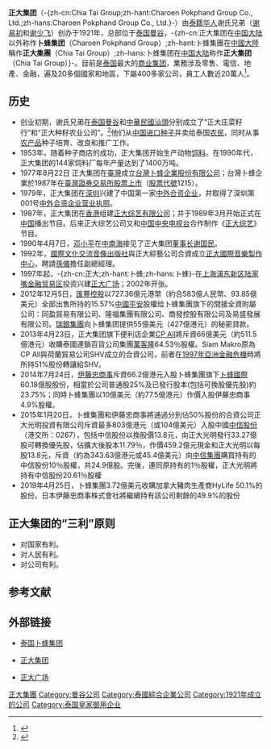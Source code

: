 {{Multiple issues|
{{refimprove|time=2019-05-27T17:38:26+00:00}}
{{Copy edit|time=2022-03-20T03:28:10+00:00}}
{{Prose|time=2022-03-20T03:28:10+00:00}}
{{Overlinked|time=2022-03-20T03:28:10+00:00}}
}}
{{NoteTA
|T=zh-cn:正大集团; zh-hant:卜蜂集團; zh-hans:卜蜂集团;
|G1=Organization
}}
{{Infobox Company 
| company_name = 卜蜂集團
| company_name_en = -{zh-cn:Chia Tai Group;zh-hant:Charoen Pokphand Group Co., Ltd.;zh-hans:Charoen Pokphand Group Co., Ltd.}-
| company_logo = 
| company_type = 私有、家族企业
| company_slogan = 
| market_information = 
| foundation = 1921年
| location = {{THA}}[[曼谷|曼谷]]
| zip_code = 
| telephone_no = 
| key_people = [[集团|集团]][[资深董事长|资深董事长]][[谢国民|谢国民]]、集团董事长谢吉人、集团CEO[[谢榕仁|谢榕仁]]
| industry = [[农业|农业]]、[[电信业|电信业]]、[[零售业|零售业]]
| products = [[肉类|肉类]]、[[冷冻食品|冷冻食品]]、[[旅馆|旅馆]]、[[电信|电信]]、[[ISP|ISP]]、[[超市|超市]]、[[便利商店|便利商店]]
| capital = 
| revenue = 680億[[美元|美元]]（2019年）
| operating_income = 
| profit = 
| market_value =
| num_employees = 超过35万人
| P/E ratio =
| earnings per share =
| Net asset value =
| accounting_period = 
|major_shareholder= [[謝國民|謝國民]]12.96%<br>[[謝中民|謝中民]]12.96%<br>[[謝正民|謝正民]]12.76%<br>[[謝大民|謝大民]]12.63%
| parent = 
| divisions =
| subsid = 下属400多家公司<ref> {{cite web |url=http://www.cpgroup.cn/web/ctbrief.asp |title=集团概况 |accessdate=2007-12-13 |publisher=正大集团 |language=zh-cn |deadurl=yes |archiveurl=https://web.archive.org/web/20071215002022/http://www.cpgroup.cn/WEB/ctbrief.asp |archivedate=2007-12-15 }}</ref>，包括：<br>[[正大饲料|正大饲料]]<br>[[正大食品|正大食品]]<br>正大天晴药业股份有限公司<br>山东正大福瑞达制药有限公司<br>杭州正大青春宝药业有限公司<br>[[大阳摩托|大阳摩托]]<br>[[莲花超市|莲花超市]]<br>泰国[[7-11便利店|7-11便利店]]<br>[[正大广场|正大广场]]<br>上海正大综艺电视制作有限公司<br>[[卜蜂蓮花|卜蜂蓮花]]<br>[[正大股份|正大股份]]<br>[[TrueVisions|TrueVisions]]
| homepage = {{url|cpgroupglobal.com}}
| footnotes = 
| width = 
}}

'''正大集团'''（-{zh-cn:Chia Tai Group;zh-hant:Charoen Pokphand Group Co., Ltd.;zh-hans:Charoen Pokphand Group Co., Ltd.}-）由[[泰籍华人|泰籍华人]]谢氏兄弟（[[谢易初|谢易初]]和[[谢少飞|谢少飞]]）创办于1921年，总部位于[[泰国|泰国]][[曼谷|曼谷]]，-{zh-cn:正大集团在[[中国大陆|中国大陆]]以外称作'''卜蜂集团'''（Charoen Pokphand Group）;zh-hant:卜蜂集團在[[中國大陸|中國大陸]]稱作'''正大集團'''（Chia Tai Group）;zh-hans:卜蜂集团在[[中国大陆|中国大陆]]称作'''正大集团'''（Chia Tai Group）}-。目前是[[泰国|泰国]]最大的[[商业集团|商业集团]]，業務涉及零售、電信、地產、金融，遍及20多個國家和地區，下屬400多家公司，員工人數近20萬人<ref>{{cite news|author=「端聞」編譯小組|title=螞蟻金服收購泰國電子支付商Ascend股份，支付寶全球版圖再擴張|url=https://theinitium.com/article/20161101-dailynews-Alipay/|publisher=端傳媒|date=2016-11-02|accessdate=2016-11-11|archive-date=2020-12-01|archive-url=https://web.archive.org/web/20201201174817/https://theinitium.com/article/20161101-dailynews-Alipay/|dead-url=no}}</ref>。

== 历史 ==
*创业初期，谢氏兄弟在[[泰国|泰国]][[曼谷|曼谷]]和[[中華民國|中華民國]][[汕頭|汕頭]]分别成立了“正大庄菜籽行”和“正大种籽农业公司”。<ref>{{cite web |url=http://info.jctrans.com/xueyuan/myyt/kggs/2006119208288.shtml |title=正大集团在中国 |accessdate=2007-12-13 |author=王志乐 |work=2005跨国公司在中国报告 |publisher=锦程物流网 |language=zh-cn |archive-date=2018-09-30 |archive-url=https://web.archive.org/web/20180930083724/http://info.jctrans.com/xueyuan/myyt/kggs/2006119208288.shtml |dead-url=no }}</ref>他们从[[中国|中国]][[进口|进口]][[种子|种子]]并卖给泰国[[农民|农民]]，同时从事[[农产品|农产品]]种子培育、改良和推广工作。
*1953年，随着种子商店的成功，正大集团开始生产动物[[饲料|饲料]]。在1990年代，正大集团的144家饲料厂每年产量达到了1400万吨。
*1977年8月22日 正大集团在[[臺灣|臺灣]]成立[[台灣卜蜂|台灣卜蜂企業股份有限公司]]；台灣卜蜂企業於1987年在[[臺灣證券交易所|臺灣證券交易所]][[股票上市|股票上市]]（[[股票代號|股票代號]]1215）。
*1979年，正大集团在[[深圳|深圳]]兴建了中国第一家[[中外合资企业|中外合资企业]]，并取得了深圳第001号[[中外合资企业|中外合资企业]][[营业执照|营业执照]]。
*1987年，正大集团在[[香港|香港]]组建[[正大综艺有限公司|正大综艺有限公司]]；并于1989年3月开始正式在[[中国|中国]]播出节目。后来正大综艺公司又和[[中国中央电视台|中国中央电视台]]合作制作《[[正大综艺|正大综艺]]》节目。
*1990年4月7日，[[邓小平|邓小平]]在[[中南海|中南海]]接见了正大集团[[董事长|董事长]][[谢国民|谢国民]]。
*1992年，[[國際文化交流音像出版社|國際文化交流音像出版社]]與正大綜藝公司合資成立[[正大國際音樂製作中心|正大國際音樂製作中心]]，聘請[[孫儀|孫儀]]擔任副總經理。
*1997年起，-{zh-cn:正大;zh-hant:卜蜂;zh-hans:卜蜂}-在[[上海|上海]][[浦东新区|浦东新区]][[陆家嘴金融贸易区|陆家嘴金融贸易区]]投资兴建[[正大广场|正大广场]]；2002年开张。
*2012年12月5日，[[匯豐控股|匯豐控股]]以727.36億元港幣（約合583億人民幣、93.85億美元）全部出售所持的15.57%[[中國平安|中國平安]]股權给卜蜂集團旗下的間接全資附屬公司：同盈貿易有限公司、隆福集團有限公司、商發控股有限公司及易盛發展有限公司。[[瑞銀集團|瑞銀集團]]向卜蜂集团提供55億美元（427億港元）的秘密貸款。
*2013年4月23日，正大集团旗下便利店企業[[CP_All|CP All]]將斥資66億美元（約511.5億港元）收購泰國連鎖百貨公司集團[[萬客隆|萬客隆]]64.53％股權。Siam Makro原為CP All與荷蘭貿易公司SHV成立的合資公司，前者在[[1997年亞洲金融危機|1997年亞洲金融危機]]時將所持51%股份轉讓給SHV。
*2014年7月24日，[[伊藤忠商事|伊藤忠商事]]斥資66.2億港元入股卜蜂集團旗下[[卜蜂國際|卜蜂國際]]60.18億股股份，相當於公司普通股25%及已發行股本(包括可換股優先股)約23.75%；同時卜蜂集團以10億美元（約77.5億港元）作價入股伊藤忠商事4.9%股權。
*2015年1月20日，卜蜂集團和伊藤忠商事將通過分別佔50%股份的合資公司正大光明投資有限公司斥資最多803億港元（或104億美元）入股中國[[中信股份|中信股份]]（港交所：0267），包括中信股份以換股價13.8元，向正大光明發行33.27億股可轉換優先股，佔擴大後股本11.79％，作價459.2億元現金和正大光明以每股13.8元，斥資（約為343.63億港元或45.4億美元）向[[中国中信集团|中信集團]]購買持有的中信股份10％股權，共24.9億股。完後，連同原持有的1％股權，正大光明將持有中信股份20.61％股權
*2019年4月25日，卜蜂集團3.72億美元收購加拿大豬肉生產商HyLife 50.1%的股份。日本伊藤忠商事株式會社將繼續持有該公司剩餘的49.9%的股份

== 正大集团的“三利”原则 ==
*对国家有利。
*对人民有利。
*对公司有利。

==参考文献==
<references />
== 外部链接 ==
*{{en}}[https://web.archive.org/web/20060822041749/http://www.cpthailand.com/ 泰国卜蜂集团]
*{{zh-cn}}[http://www.cpgroup.cn/ 正大集团] {{Wayback|url=http://www.cpgroup.cn/ |date=20130601040903 }}
*{{zh-cn}}[http://www.superbrandmall.com/ 正大广场] {{Wayback|url=http://www.superbrandmall.com/ |date=20130625000235 }}

{{正大集團}}
[[Category:正大集團|]]
[[Category:曼谷公司|Category:曼谷公司]]
[[Category:泰國綜合企業公司|Category:泰國綜合企業公司]]
[[Category:1921年成立的公司|Category:1921年成立的公司]]
[[Category:泰国皇家御用企业|Category:泰国皇家御用企业]]